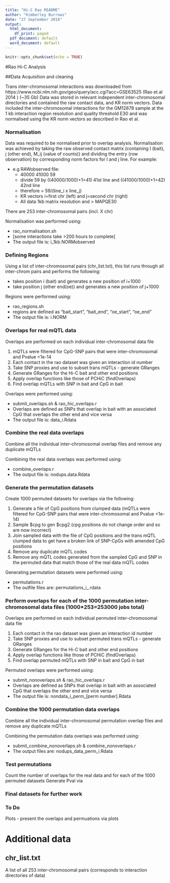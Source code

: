 ---
title: "Hi-C Rao README"
author: "Kimberley Burrows"
date: "27 September 2018"
output:
  html_document:
    df_print: paged
  pdf_document: default
  word_document: default
---

```{r setup, include=FALSE}
knitr::opts_chunk$set(echo = TRUE)
```

#Rao Hi-C Analysis

##Data Acquisition and cleaning

Trans inter-chromosomal interactions was downloaded from https://www.ncbi.nlm.nih.gov/geo/query/acc.cgi?acc=GSE63525 (Rao et.al 2014 ) (~35 Gb)
Data was stored in relevant independent inter-chromosomal directories and contained the raw contact data, and KR norm vectors.
Data included the inter-chromosomal interactions for the GM12878 sample at the 1 kb interaction region resolution and quality threshold E30 and was normalised using the KR norm vectors as described in Rao et al. 

### Normalisation
Data was required to be normalised prior to overlap analysis. Normalisation was achieved by taking the raw observed contact matrix (containing I (bait), j (other end), M_ij (value of counts)) and dividing the entry (row observation) by corresponding norm factors for I and j line. For example:  
  
  * e.g RAWobserved file:
    + 40000 41000 59
    + divide 59 by ((40000/1000)+1=41) 41st line and ((41000/1000)+1=42) 42nd line
    + therefore = 59/(line_i x line_j)
    + KR vectors i=first chr (left) and j=second chr (right)
    + All data 1kb matrix resolution and > MAPQE30
	
There are 253 inter-chromosomal pairs (incl. X chr)  

Normalisation was performed using:  

  * rao_normalisation.sh
  * [some interactions take >200 hours to complete]
  * The output file is: i_1kb.NORMobserved

### Defining Regions
Using a list of inter-chromosomal pairs (chr_list.txt), this list runs through all inter-chrom pairs and performs the following:  

  * takes position i (bait) and generates a new position of i+1000
  * take position j (other end(oe)) and generates a new position of j+1000
	
Regions were performed using:  

  * rao_regions.sh
  * regions are defined as "bait_start", "bait_end", "oe_start", "oe_end"
  * The output file is: i.NORM
	
### Overlaps for real mQTL data
Overlaps are performed on each individual inter-chromosomal data file 

1. mQTLs were filtered for CpG-SNP pairs that were inter-chromosomal and Pvalue <1e-14
2. Each contact in the rao dataset was given an interaction id number
3. Take SNP proxies and use to subset trans mQTLs - generate GRanges
4. Generate GRanges for the Hi-C bait and other end positions
5. Apply overlap functions like those of PCHiC (findOverlaps)
6. Find overlap mQTLs with SNP in bait and CpG in bait

Overlaps were performed using:  

  * submit_overlaps.sh & rao_hic_overlaps.r
  * Overlaps are defined as SNPs that overlap in bait with an associated CpG that overlaps the other end and vice versa
  * The output file is: data_i.Rdata

### Combine the real data overlaps
Combine all the individual inter-chromosomal overlap files and remove any duplicate mQTLs

Combining the real data overlaps was performed using:  

  * combine_overlaps.r
  * The output file is: nodups.data.Rdata

### Generate the permutation datasets
Create 1000 permuted datasets for overlaps via the following:

1. Generate a file of CpG positions from clumped data (mQTLs were filtered for CpG-SNP pairs that were inter-chromosomal and Pvalue <1e-14)
2. Sample $cpg to gen $cpg2 (cpg positions do not change order and so are now incorrect)
3. Join sampled data with the file of CpG positions and the trans mQTL clumped data to get have a broken link of SNP-CpGs with amended CpG positions
4. Remove any duplicate mQTL codes
5. Remove any mQTL codes generated from the sampled CpG and SNP in the permuted data that match those of the real data mQTL codes

Generating permutation datasets were performed using:  

  * permutations.r
  * The outfile files are: permutations_i_.rdata

### Perform overlaps for each of the 1000 permutation inter-chromosomal data files (1000*253=253000 jobs total)
Overlaps are performed on each individual permuted inter-chromosomal data file 

1. Each contact in the rao dataset was given an interaction id number
2. Take SNP proxies and use to subset permuted trans mQTLs - generate GRanges
3. Generate GRanges for the Hi-C bait and other end positions
4. Apply overlap functions like those of PCHiC (findOverlaps)
5. Find overlap permuted mQTLs with SNP in bait and CpG in bait

Permuted overlaps were performed using:  

  * submit_nonoverlaps.sh & rao_hic_overlaps.r
  * Overlaps are defined as SNPs that overlap in bait with an associated CpG that overlaps the other end and vice versa
  * The output file is: nondata_i_perm_[perm number].Rdata

### Combine the 1000 permutation data overlaps
Combine all the individual inter-chromosomal permutation overlap files and remove any duplicate mQTLs

Combining the permutation data overlaps was performed using:  

  * submit_combine_nonoverlaps.sh & combine_nonoverlaps.r
  * The output files are: nodups_data_perm_i.Rdata

### Test permutations
Count the number of overlaps for the real data and for each of the 1000 permuted datasets
Generate Pval via

### Final datasets for further work

### To Do
Plots - present the overlaps and permuations via plots

# Additional data
## chr_list.txt
A list of all 253 inter-chromosomal pairs (corresponds to interaction directories of data)
